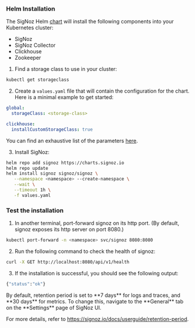 
### Helm Installation

The SigNoz Helm [chart](https://github.com/ezeslucky/monitrix.git/charts) will install the following components into your Kubernetes cluster:

- SigNoz
- SigNoz Collector
- Clickhouse
- Zookeeper

1. Find a storage class to use in your cluster:

```bash
kubectl get storageclass
```

2. Create a `values.yaml` file that will contain the configuration for the chart. Here is a minimal example to get started:

```yaml
global:
  storageClass: <storage-class>

clickhouse:
  installCustomStorageClass: true
```

You can find an exhaustive list of the parameters [here](https://github.com/ezeslucky/monitrix.git/charts/tree/main/charts/signoz#configuration).

3. Install SigNoz:

```bash
helm repo add signoz https://charts.signoz.io
helm repo update
helm install signoz signoz/signoz \
   --namespace <namespace> --create-namespace \
   --wait \
   --timeout 1h \
   -f values.yaml
```

### Test the installation

1. In another terminal, port-forward signoz on its http port. (By default, signoz exposes its http server on port 8080.)

```bash
kubectl port-forward -n <namespace> svc/signoz 8080:8080
```

2. Run the following command to check the health of signoz:

```bash
curl -X GET http://localhost:8080/api/v1/health
```

3. If the installation is successful, you should see the following output:

```bash
{"status":"ok"}
```

<Admonition type="info">
By default, retention period is set to **7 days** for logs and traces, and **30 days** for metrics.
To change this, navigate to the **General** tab on the **Settings** page of SigNoz UI.

For more details, refer to https://signoz.io/docs/userguide/retention-period.
</Admonition>

